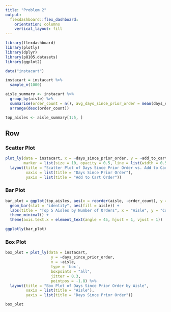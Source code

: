 ```yaml
---
title: "Problem 2"
output: 
  flexdashboard::flex_dashboard:
    orientation: columns
    vertical_layout: fill
---
```


```r
library(flexdashboard)
library(plotly)
library(dplyr)
library(p8105.datasets)
library(ggplot2)

data("instacart")

instacart = instacart %>%
  sample_n(1000)

aisle_summary <- instacart %>%
  group_by(aisle) %>%
  summarise(order_count = n(), avg_days_since_prior_order = mean(days_since_prior_order, na.rm = TRUE)) %>%
  arrange(desc(order_count))

top_aisles <- aisle_summary[1:5, ]
```

Row {.tabset .tabset-fade}
-------------------------------------

### Scatter Plot

```r
plot_ly(data = instacart, x = ~days_since_prior_order, y = ~add_to_cart_order, type = 'scatter', mode = 'markers',
        marker = list(size = 10, opacity = 0.5, line = list(width = 0.5, color = 'white'))) %>%
  layout(title = "Scatter Plot of Days Since Prior Order vs. Add to Cart Order",
         xaxis = list(title = "Days Since Prior Order"),
         yaxis = list(title = "Add to Cart Order"))
```

### Bar Plot
```r
bar_plot = ggplot(top_aisles, aes(x = reorder(aisle, -order_count), y = order_count)) +
  geom_bar(stat = "identity", aes(fill = aisle)) +
  labs(title = "Top 5 Aisles by Number of Orders", x = "Aisle", y = "Count") +
  theme_minimal() +
  theme(axis.text.x = element_text(angle = 45, hjust = 1, vjust = 1))

ggplotly(bar_plot)
```

### Box Plot
```r
box_plot = plot_ly(data = instacart, 
                    y = ~days_since_prior_order, 
                    x = ~aisle, 
                    type = 'box', 
                    boxpoints = "all",
                    jitter = 0.3,
                    pointpos = -1.8) %>%
  layout(title = "Box Plot of Days Since Prior Order by Aisle",
         xaxis = list(title = "Aisle"),
         yaxis = list(title = "Days Since Prior Order"))

box_plot
```